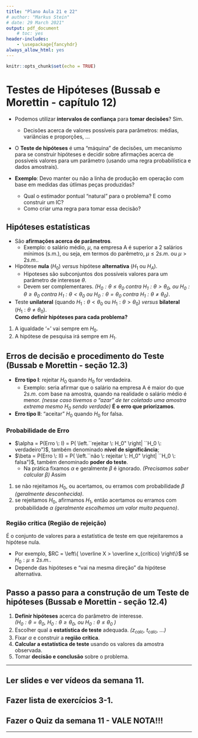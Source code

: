 ```yaml
---
title: "Plano Aula 21 e 22"
# author: "Markus Stein"
# date: 29 March 2021"
output: pdf_document
    # toc: yes
header-includes:
    - \usepackage{fancyhdr}
always_allow_html: yes
---
```

\addtolength{\headheight}{1.0cm}
\pagestyle{fancyplain} 
\lhead{\includegraphics[height=1.5cm]{logoIME.png}}
\rhead{\includegraphics[height=1.5cm]{logoEAD.png}}
\chead{UNIVERSIDADE FEDERAL DO RIO GRANDE DO SUL \\
INSTITUTO DE MATEMÁTICA E ESTATÍSTICA \\
DEPARTAMENTO DE ESTATÍSTICA \\
\vspace{0.3cm}
MAT02219 - Probabilidade e Estatística - 2021/2
}
\renewcommand{\headrulewidth}{0pt} 


```r
knitr::opts_chunk$set(echo = TRUE)
```

# Testes de Hipóteses (Bussab e Morettin - capítulo 12)
* Podemos utilizar **intervalos de confiança** para **tomar decisões**? Sim.
    + Decisões acerca de valores possíveis para parâmetros: médias, variâncias e proporções, ...

* O **Teste de hipóteses** é uma "máquina" de decisões, um mecanismo para se construir hipóteses e decidir sobre afirmações acerca de possíveis valores para um parâmetro (usando uma regra probabilística e dados amostrais).

* **Exemplo**: Devo manter ou não a linha de produção em operação com base em medidas das útlimas peças produzidas?
    + Qual o estimador pontual "natural" para o problema? E como construir um IC?
    + Como criar uma regra para tomar essa decisão?

## Hipóteses estatísticas
* São **afirmações acerca de parâmetros**.
    + Exemplo: o salário médio, $\mu$, na empresa A é superior a 2 salários mínimos (s.m.), ou seja, em termos do parêmetro, $\mu \leq 2 s.m.$ ou $\mu > 2s.m.$.
        
* Hipótese **nula** ($H_0$) *versus* hipótese **alternativa** ($H_1$ ou $H_A$).
    + Hipoteses são subconjuntos dos possíveis valores para um parâmetro de interesse $\theta$.
    + Devem ser complementares. *($H_0: \theta \leq \theta_0$ contra $H_1: \theta > \theta_0$, ou $H_0: \theta \geq \theta_0$ contra $H_1: \theta < \theta_0$ ou $H_0: \theta = \theta_0$ contra $H_1: \theta \neq \theta_0$)*.

* Teste **unilateral** (quando $H_1: \theta < \theta_0$ ou $H_1: \theta > \theta_0$) *versus* **bilateral** ($H_1: \theta \neq \theta_0$).  
**Como definir hipóteses para cada problema?**
1. A igualdade '=' vai sempre em $H_0$.
2. A hipótese de pesquisa irá sempre em $H_1$.

## Erros de decisão e procedimento do Teste (Bussab e Morettin - seção 12.3)
* **Erro tipo I**: rejeitar $H_0$ quando $H_0$ for verdadeira. 
    + Exemplo: seria afirmar que o salário na empresa A é maior do que $2 s.m.$ com base na amostra, quando na realidade o salário médio é menor. 
*(nesse caso tivemos o "azar" de ter coletado uma amostra extrema mesmo $H_0$ sendo verdade)* **É o erro que priorizamos**.
* **Erro tipo II**: "aceitar" $H_0$ quando $H_0$ for falsa.

### Probabilidade de Erro 
* $\alpha = P(Erro \: I) = P( \left.``rejeitar \: H_0" \right| ``H_0 \: verdadeiro")$, também denominado **nível de significância**;
* $\beta = P(Erro \: II) = P( \left.``não \: rejeitar \: H_0" \right| ``H_0 \: falsa")$, também denominado **poder do teste**.
    + Na prática fixamos  $\alpha$ e geralmente $\beta$ é ignorado. *(Precisamos saber calcular $\beta$)* Assim
1. se não rejeitamos $H_0$, ou acertamos, ou erramos com probabilidade $\beta$ *(geralmente desconhecida)*. 
2. se rejeitamos $H_0$, afirmamos $H_1$, então acertamos ou erramos com probabilidade $\alpha$ *(geralmente escolhemos um valor muito pequeno)*.

### Região crítica (Região de rejeição)
É o conjunto de valores para a estatística de teste em que rejeitaremos a hipótese nula.  

* Por exemplo, $RC = \left\{ \overline X > \overline x_{crítico} \right\}$ se $H_0: \mu \leq 2s.m.$.
* Depende das hipóteses e "vai na mesma direção" da hipótese alternativa.

<!-- \vspace{0.5cm} -->

## Passo a passo para a construção de um Teste de hipóteses (Bussab e Morettin - seção 12.4)
1. **Definir hipóteses** acerca do parâmetro de interesse.  
*($H_0: \theta = \theta_0$, $H_0: \theta \geq \theta_0$, ou $H_0: \theta \leq \theta_0$ )*
2. Escolher qual a **estatística de teste** adequada. *($z_{calc}$, $t_{calc}$, ...)*
3. Fixar $\alpha$ e construir a **região crítica**.
4. **Calcular a estatística de teste** usando os valores da amostra observada.
5. Tomar **decisão e conclusão** sobre o problema.

<!-- \vspace{0.5cm} -->

<!-- ## Testes para a média de uma população (com variância conhecida) (Bussab e Morettin - seção 12.5) -->
<!-- Sob $H_0$, supomos que $X_1, \ldots, X_n$ são uma amostra aleatória de $X \sim Normal(\mu_0, \sigma^2)$$ então -->
<!-- $$Z_{calc} =  \frac{\overline X - \mu_0}{\sqrt{\frac{\sigma^2}{n}}} \sim Normal(0,1)$$ -->

<!-- * Como construir a região crítica $RC$?   -->
<!-- *(Depende das hipóteses, $H_1: \mu < \mu_0$, $H_1: \mu > \mu_0$ ou $H_1: \mu \neq \mu_0$)* -->

<!-- * Para quais valores de $Z_{calc}$ rejeitamos $H_0$?   -->
<!-- *(Respectivamente $RC = \left\{ z_{calc} < -z_{tab} \right\}$, ou $RC = \left\{ z_{calc} > z_{tab} \right\}$ ou $RC = \left\{ \left| z_{calc} \right| > z_{tab} \right\}$)* -->

<!-- * Como encontrar $z_{tab}$ para $\alpha$ fixado?  -->

<!-- ### Testes para a média de uma população, com variância desconhecida -->
<!-- Sob $H_0$, supomos que $X_1, \ldots, X_n$ são uma amostra aleatória de $X \sim Normal(\mu_0, \sigma^2)$ com $\sigma^2$ desconhecida, então -->
<!-- $$T_{calc} =  \frac{\overline X - \mu_0}{\sqrt{\frac{S^2}{n}}} \sim t(n-1)$$ -->

\vspace{0.5cm}

***
## Ler slides e ver vídeos da semana 11.
## Fazer lista de exercícios 3-1.
## Fazer o Quiz da semana 11 - VALE NOTA!!!
***  


<!-- \clearpage -->

<!-- \vspace{2.0cm} -->

<!-- ## Exercícios resolvidos -->
<!-- Pasta com slides de soluções de exercícios: em https://github.com/markus-stein/MAT02219EAD/tree/master/exercicios-resolvidos -->

<!-- * Probabilidade e sorteio sequencial, sem reposição -->
<!--     + slides: https://github.com/markus-stein/MAT02219EAD/blob/master/exercicios-resolvidos/exercicio-resolvido_sorteio-sequencial-caixas.pdf -->
<!--     + video: https://youtu.be/G27cskmrTyw -->

<!-- * Probabilidade condicional de dois eventos + BONUS -->
<!--     + slides: https://github.com/markus-stein/MAT02219EAD/blob/master/exercicios-resolvidos/exercicio-resolvido_probabilidade-condicional-conceito-concurso+bonus.pdf -->
<!--     + video: https://www.youtube.com/watch?v=RUqGhH3zuTg -->

<!-- * Probabilidade Sorteio Condicional -->
<!--     + slides: https://github.com/markus-stein/MAT02219EAD/blob/master/exercicios-resolvidos/exercicio-resolvido_probabilidade-sorteio-condicional-urna-duas-moedas.pdf -->
<!--     + video: https://www.youtube.com/watch?v=Q84qK1hgM54 -->


<!-- No `R` é possível gerar amostras, calcular a mádia de cada a mostra e plotar o histograma:   -->
<!-- (*usamos `replicate` para gerar 100 amostras de tamanho n= 25, 50 e 100*) -->

<!-- * a.a. de $X \sim Poisson(2)$ -->
<!-- ```{R, fig.height=2, fig.width=6, fig.align='center'} -->
<!-- par(mfrow=c(1,3)) -->
<!-- hist( colMeans( replicate( n = 100, rpois( n = 5, lambda = 2))), main="Poisson(2), n=5") -->
<!-- hist( colMeans( replicate( n = 100, rpois( n = 10, lambda = 2))), main="Poisson(2), n=10") -->
<!-- hist( colMeans( replicate( n = 100, rpois( n = 50, lambda = 2))), main="Poisson(2), n=50") -->
<!-- ``` -->

<!-- * $X \sim Uniforme(0,1)$ -->
<!-- ```{R, fig.height=2, fig.width=6, fig.align='center'} -->
<!-- par(mfrow=c(1,3)) -->
<!-- hist( colMeans( replicate( n = 100, runif( n = 5, min = 0, max = 1))), main="Uniforme(0,1), n=5") -->
<!-- hist( colMeans( replicate( n = 100, runif( n = 10, min = 0, max = 1))), main="Uniforme(0,1), n=10") -->
<!-- hist( colMeans( replicate( n = 100, runif( n = 50, min = 0, max = 1))), main="Uniforme(0,1), n=50") -->
<!-- ``` -->
